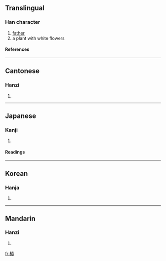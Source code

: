 ==Translingual==
===Han character===
{{Han char|rn=75|rad=木|as=09|sn=13|four=4596<sub>3</sub>|canj=木手大日 (DQKA)}}
# [[father]]
# a plant with white flowers
====References====
{{Han ref|kx=0538.080|dkj=15090|dj=0925.210|hdz=21242.080|uh=693F|ud=26943|bh=DDCF|bd=56783}}

----
==Cantonese==
===Hanzi===
{{yue-hanzi|jyut=|y=cheun1}}
# {{defn|Cantonese}}

----
==Japanese==
===Kanji===
{{ja-kanji|grade=|rs=木09}}
# {{defn|Japanese}} 
====Readings====
{{ja-readings|on=[[ちん]] (chin), [[ちゅん]] (chun)|kun=[[つばき]] (tsubaki)}}

----
==Korean==
===Hanja===
{{ko-hanja|hangeul=춘|eumhun=|rv=chun|mr=ch'un|y=chwun}}
# {{defn|Korean}}

----
==Mandarin==
===Hanzi===
{{cmn-hanzi|pin=[[chūn]] (chun1), [[jǔ]] (ju3)|wg=ch'un<sup>1</sup>, chü<sup>3</sup>}}
# {{defn|Mandarin}}

[[fr:椿]]